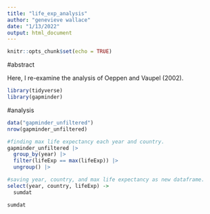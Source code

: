 ```yaml
---
title: "life_exp_analysis"
author: "genevieve wallace"
date: "1/13/2022"
output: html_document
---
```


```r
knitr::opts_chunk$set(echo = TRUE)
```

#abstract

Here, I re-examine the analysis of Oeppen and Vaupel (2002).

```r
library(tidyverse)
library(gapminder)
```

#analysis

```r
data("gapminder_unfiltered")
nrow(gapminder_unfiltered)
```
```r
#finding max life expectancy each year and country.
gapminder_unfiltered |>
  group_by(year) |>
  filter(lifeExp == max(lifeExp)) |>
  ungroup() |>

#saving year, country, and max life expectancy as new dataframe.
select(year, country, lifeExp) ->
  sumdat

sumdat
```

